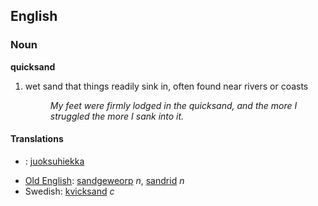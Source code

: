==English==

===Noun===
'''quicksand'''
#wet sand that things readily sink in, often found near rivers or coasts
#:''My feet were firmly lodged in the quicksand, and the more I struggled the more I sank into it.''

====Translations====
*{{msg:fi}}: [[juoksuhiekka]]
*[[Old English]]: [[sandgeweorp]] ''n'', [[sandrid]] ''n''
*Swedish: [[kvicksand]] ''c''